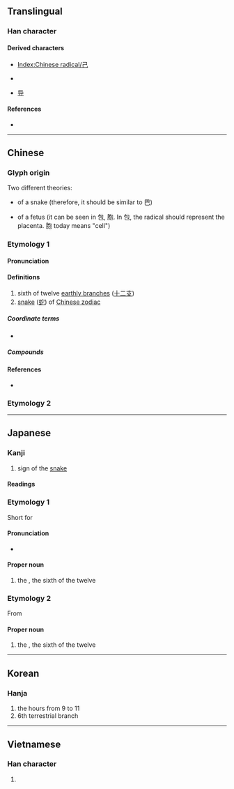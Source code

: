 {{also|己|已}}
{{character info}}
{{character info|⺒}}
==Translingual==
{{stroke order|type=animate}}

===Han character===
{{Han char|rn=49|rad=己|as=00|sn=3|var=2|four=77717|canj=RU|ids=⿺乚コ}}

====Derived characters====
* [[Index:Chinese radical/己]]
* {{lang|und|sc=Hani|[[包]]}} {{qualifier|Chinese form}}
* [[导]]

====References====
* {{Han ref|kx=0326.120|dkj=08744|dj=0631.010|hdz=20984.020|uh=5DF3|ud=24051|bh=A478|bd=42104}}

----

==Chinese==
{{zh-forms}}

===Glyph origin===
{{Han etym}}
Two different theories:
* {{liushu|p}} of a snake (therefore, it should be similar to 巴)
* {{liushu|p}} of a fetus (it can be seen in 包, 胞. In 包, the radical should represent the placenta. 胞 today means "cell")

===Etymology 1===

====Pronunciation====
{{zh-pron
|m=sì
|c=zi6
|h=
|mn=qz:sǐr/xm:sū/tw,zz:chī
|mn_note=chī - vernacular, sū - literary
|w=3zr
|mc=2
|oc=1,1
|ma=|ma2=
|cat=n
}}

====Definitions====
{{zh-hanzi}}

# sixth of twelve [[earthly branch]]es ([[十二支]])
# [[snake]] ([[蛇]]) of [[W:Chinese zodiac|Chinese zodiac]]

=====Coordinate terms=====
* {{list:earthly branches/zh}}

=====Compounds=====
{{zh-der|巳蛇|巳時|上巳}}

====References====
* {{qualifier|Min Nan}} {{thcwd|210}}

===Etymology 2===
{{zh-see|已|v}}

----

==Japanese==
{{wikipedia|lang=ja}}

===Kanji===
{{ja-kanji|grade=8|rs=己00}}

# sign of the [[snake]]

====Readings====
{{ja-readings
|goon=じ
|kanon=し
|kun=み-
}}

===Etymology 1===
{{ja-kanjitab|み|yomi=k}}
{{wp|lang=ja}}
Short for {{m|ja|蛇|tr=hemi||[[snake]]}}

====Pronunciation====
{{ja-pron|acc=0|y=k|み}}
* {{hmp|ja|sort=み|身|実|子}}

====Proper noun====
{{ja-pos|proper|み}}

# the {{w|Snake (zodiac)|Snake}}, the sixth of the twelve {{w|Earthly Branches}}

===Etymology 2===
{{ja-kanjitab|し|yomi=o}}
From {{der|ja|ltc|巳|tr=zi<sup>X</sup>|sort=し}}

====Proper noun====
{{ja-pos|proper|し}}

# the {{w|Snake (zodiac)|Snake}}, the sixth of the twelve {{w|Earthly Branches}}

{{cln|ja|words with multiple readings}}
{{topics|ja|Earthly branches|sort=み}}

----

==Korean==

===Hanja===
{{ko-hanja|hangeul=사|rv=sa|mr=sa|y=sa}}

# the hours from 9 to 11
# 6th terrestrial branch

----

==Vietnamese==

===Han character===
{{vi-hantu|[[tị]]|rs=己00}}

# {{rfdef|vi|sort=己00}}

[[Category:CJKV radicals| ]]